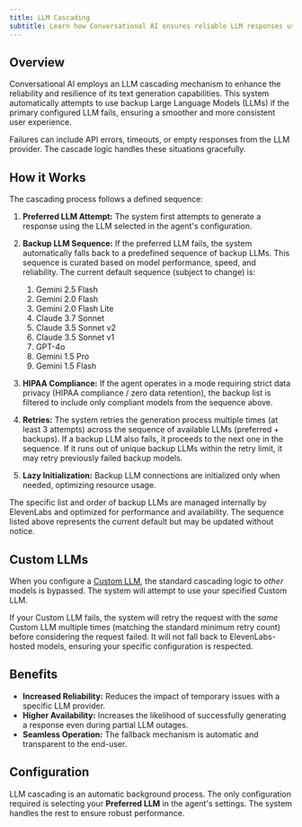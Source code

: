 ```yaml
---
title: LLM Cascading
subtitle: Learn how Conversational AI ensures reliable LLM responses using a cascading fallback mechanism.
---
```


## Overview

Conversational AI employs an LLM cascading mechanism to enhance the reliability and resilience of its text generation capabilities. This system automatically attempts to use backup Large Language Models (LLMs) if the primary configured LLM fails, ensuring a smoother and more consistent user experience.

Failures can include API errors, timeouts, or empty responses from the LLM provider. The cascade logic handles these situations gracefully.

## How it Works

The cascading process follows a defined sequence:

1.  **Preferred LLM Attempt:** The system first attempts to generate a response using the LLM selected in the agent's configuration.

2.  **Backup LLM Sequence:** If the preferred LLM fails, the system automatically falls back to a predefined sequence of backup LLMs. This sequence is curated based on model performance, speed, and reliability. The current default sequence (subject to change) is:

    1.  Gemini 2.5 Flash
    2.  Gemini 2.0 Flash
    3.  Gemini 2.0 Flash Lite
    4.  Claude 3.7 Sonnet
    5.  Claude 3.5 Sonnet v2
    6.  Claude 3.5 Sonnet v1
    7.  GPT-4o
    8.  Gemini 1.5 Pro
    9.  Gemini 1.5 Flash

3.  **HIPAA Compliance:** If the agent operates in a mode requiring strict data privacy (HIPAA compliance / zero data retention), the backup list is filtered to include only compliant models from the sequence above.

4.  **Retries:** The system retries the generation process multiple times (at least 3 attempts) across the sequence of available LLMs (preferred + backups). If a backup LLM also fails, it proceeds to the next one in the sequence. If it runs out of unique backup LLMs within the retry limit, it may retry previously failed backup models.

5.  **Lazy Initialization:** Backup LLM connections are initialized only when needed, optimizing resource usage.

<Info>
  The specific list and order of backup LLMs are managed internally by ElevenLabs and optimized for
  performance and availability. The sequence listed above represents the current default but may be
  updated without notice.
</Info>

## Custom LLMs

When you configure a [Custom LLM](/docs/conversational-ai/customization/llm/custom-llm), the standard cascading logic to _other_ models is bypassed. The system will attempt to use your specified Custom LLM.

If your Custom LLM fails, the system will retry the request with the _same_ Custom LLM multiple times (matching the standard minimum retry count) before considering the request failed. It will not fall back to ElevenLabs-hosted models, ensuring your specific configuration is respected.

## Benefits

- **Increased Reliability:** Reduces the impact of temporary issues with a specific LLM provider.
- **Higher Availability:** Increases the likelihood of successfully generating a response even during partial LLM outages.
- **Seamless Operation:** The fallback mechanism is automatic and transparent to the end-user.

## Configuration

LLM cascading is an automatic background process. The only configuration required is selecting your **Preferred LLM** in the agent's settings. The system handles the rest to ensure robust performance.

